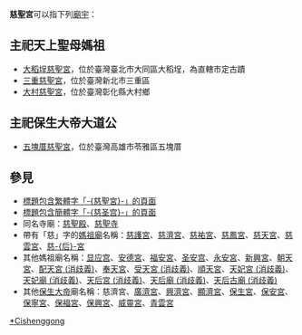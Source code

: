 '''慈聖宮'''可以指下列[[廟宇|廟宇]]：

== 主祀天上聖母媽祖 ==
* [[大稻埕慈聖宮|大稻埕慈聖宮]]，位於臺灣臺北市大同區大稻埕，為直轄市定古蹟
* [[三重慈聖宮|三重慈聖宮]]，位於臺灣新北市三重區
* [[大村慈聖宮|大村慈聖宮]]，位於臺灣彰化縣大村鄉

== 主祀保生大帝大道公 ==
* [[五塊厝慈聖宮|五塊厝慈聖宮]]，位於臺灣高雄市苓雅區五塊厝

== 參見 ==
* [[Special:Search/intitle:"慈聖宮"|標題包含繁體字「-{慈聖宮}-」的頁面]]
* [[Special:Search/intitle:"慈圣宫"|標題包含簡體字「-{慈圣宫}-」的頁面]]
* 同名寺廟：[[慈聖殿|慈聖殿]]、[[慈聖寺|慈聖寺]]
* 帶有「慈」字的[[媽祖廟|媽祖廟]]名稱：[[慈護宮|慈護宮]]、[[慈濟宮|慈濟宮]]、[[慈祐宮|慈祐宮]]、[[慈鳳宮|慈鳳宮]]、[[慈天宮|慈天宮]]、[[慈雲宮|慈雲宮]]、[[慈后宮|慈-{后}-宮]]
* 其他媽祖廟名稱：[[显应宫|显应宫]]、[[安德宮|安德宮]]、[[福安宮|福安宮]]、[[圣安宫|圣安宫]]、[[永安宮|永安宮]]、[[新興宮|新興宮]]、[[朝天宮|朝天宮]]、[[配天宮_(消歧義)|配天宮 (消歧義)]]、[[奉天宮|奉天宮]]、[[受天宮_(消歧義)|受天宮 (消歧義)]]、[[順天宮|順天宮]]、[[天妃宮_(消歧義)|天妃宮 (消歧義)]]、[[天妃廟_(消歧義)|天妃廟 (消歧義)]]、[[天后宮_(消歧義)|天后宮 (消歧義)]]、[[天后廟_(消歧義)|天后廟 (消歧義)]]、[[天后古廟_(消歧義)|天后古廟 (消歧義)]]
* 其他[[保生大帝|保生大帝]]廟名稱：慈濟宮、[[廣濟宮|廣濟宮]]、[[興濟宮|興濟宮]]、[[顯濟宮|顯濟宮]]、[[保生宮|保生宮]]、[[保安宮|保安宮]]、[[保寧宮|保寧宮]]、[[保福宮|保福宮]]、[[保興宮|保興宮]]、[[威靈宮|威靈宮]]、[[青雲宮|青雲宮]]

{{Disambiguation|Cat=三字廟宇消歧義|Cishenggong}}
{{DEFAULTSORT:Cishenggong}}
[[Category:媽祖廟|*Cishenggong]]